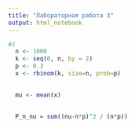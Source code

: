 ```yaml
---
title: "Лабораторная работа 3"
output: html_notebook
---
```


```r
#1
  n <- 1000
  k <- seq(0, n, by = 2)
  p <- 0.3
  x <- rbinom(k, size=n, prob=p)

  
  mu <- mean(x)
  
  
  P_n_nu = sum((nu-n*p)^2 / (n*p))
```

